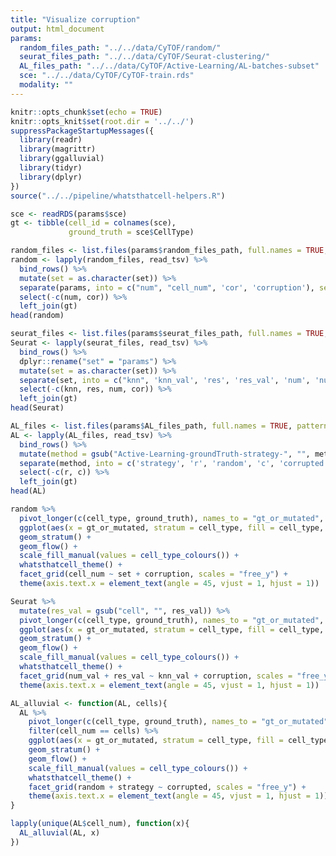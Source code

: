 ```yaml
---
title: "Visualize corruption"
output: html_document
params:
  random_files_path: "../../data/CyTOF/random/"
  seurat_files_path: "../../data/CyTOF/Seurat-clustering/"
  AL_files_path: "../../data/CyTOF/Active-Learning/AL-batches-subset"
  sce: "../../data/CyTOF/CyTOF-train.rds"
  modality: ""
---
```


```r
knitr::opts_chunk$set(echo = TRUE)
knitr::opts_knit$set(root.dir = '../../')
suppressPackageStartupMessages({
  library(readr)
  library(magrittr)
  library(ggalluvial)
  library(tidyr)
  library(dplyr)
})
source("../../pipeline/whatsthatcell-helpers.R")
```



```r
sce <- readRDS(params$sce)
gt <- tibble(cell_id = colnames(sce),
             ground_truth = sce$CellType)

random_files <- list.files(params$random_files_path, full.names = TRUE, pattern = "tsv")
random <- lapply(random_files, read_tsv) %>%  
  bind_rows() %>% 
  mutate(set = as.character(set)) %>% 
  separate(params, into = c("num", "cell_num", 'cor', 'corruption'), sep = '-') %>% 
  select(-c(num, cor)) %>% 
  left_join(gt)
head(random)

seurat_files <- list.files(params$seurat_files_path, full.names = TRUE, pattern = "tsv")
Seurat <- lapply(seurat_files, read_tsv) %>%  
  bind_rows() %>% 
  dplyr::rename("set" = "params") %>% 
  mutate(set = as.character(set)) %>% 
  separate(set, into = c("knn", 'knn_val', 'res', 'res_val', 'num', 'num_val', 'cor', 'corruption'), sep = '-') %>% 
  select(-c(knn, res, num, cor)) %>% 
  left_join(gt)
head(Seurat)

AL_files <- list.files(params$AL_files_path, full.names = TRUE, pattern = "tsv")
AL <- lapply(AL_files, read_tsv) %>% 
  bind_rows() %>% 
  mutate(method = gsub("Active-Learning-groundTruth-strategy-", "", method)) %>% 
  separate(method, into = c('strategy', 'r', 'random', 'c', 'corrupted'), sep = '-') %>% 
  select(-c(r, c)) %>% 
  left_join(gt)
head(AL)
```


```r
random %>% 
  pivot_longer(c(cell_type, ground_truth), names_to = "gt_or_mutated", values_to = "cell_type") %>% 
  ggplot(aes(x = gt_or_mutated, stratum = cell_type, fill = cell_type, alluvium = cell_id)) +
  geom_stratum() +
  geom_flow() +
  scale_fill_manual(values = cell_type_colours()) +
  whatsthatcell_theme() +
  facet_grid(cell_num ~ set + corruption, scales = "free_y") +
  theme(axis.text.x = element_text(angle = 45, vjust = 1, hjust = 1))
```

```r
Seurat %>% 
  mutate(res_val = gsub("cell", "", res_val)) %>% 
  pivot_longer(c(cell_type, ground_truth), names_to = "gt_or_mutated", values_to = "cell_type") %>% 
  ggplot(aes(x = gt_or_mutated, stratum = cell_type, fill = cell_type, alluvium = cell_id)) +
  geom_stratum() +
  geom_flow() +
  scale_fill_manual(values = cell_type_colours()) +
  whatsthatcell_theme() +
  facet_grid(num_val + res_val ~ knn_val + corruption, scales = "free_y") +
  theme(axis.text.x = element_text(angle = 45, vjust = 1, hjust = 1))
```


```r
AL_alluvial <- function(AL, cells){
  AL %>% 
    pivot_longer(c(cell_type, ground_truth), names_to = "gt_or_mutated", values_to = "cell_type") %>% 
    filter(cell_num == cells) %>% 
    ggplot(aes(x = gt_or_mutated, stratum = cell_type, fill = cell_type, alluvium = cell_id)) +
    geom_stratum() +
    geom_flow() +
    scale_fill_manual(values = cell_type_colours()) +
    whatsthatcell_theme() +
    facet_grid(random + strategy ~ corrupted, scales = "free_y") +
    theme(axis.text.x = element_text(angle = 45, vjust = 1, hjust = 1))
}

lapply(unique(AL$cell_num), function(x){
  AL_alluvial(AL, x)
})

```

